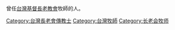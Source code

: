 曾任[[台灣基督長老教會|台灣基督長老教會]]牧師的人。
[[Category:台灣長老會傳教士|Category:台灣長老會傳教士]]
[[Category:台灣牧師|Category:台灣牧師]]
[[Category:长老会牧师|Category:长老会牧师]]